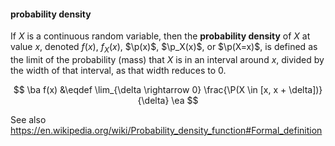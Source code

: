 :::{#def-pdf}
#### probability density

If $X$ is a continuous random variable, then the **probability density** of
$X$ at value $x$,
denoted $f(x)$, $f_X(x)$, $\p(x)$, $\p_X(x)$, or $\p(X=x)$,
is defined as the limit of the probability (mass) that $X$ is in an
interval around $x$,
divided by the width of that interval,
as that width reduces to 0.

$$
\ba
f(x) &\eqdef  \lim_{\delta \rightarrow 0}
   \frac{\P(X \in [x, x + \delta])}{\delta}
\ea
$$

::: notes
See also <https://en.wikipedia.org/wiki/Probability_density_function#Formal_definition>
:::

:::
